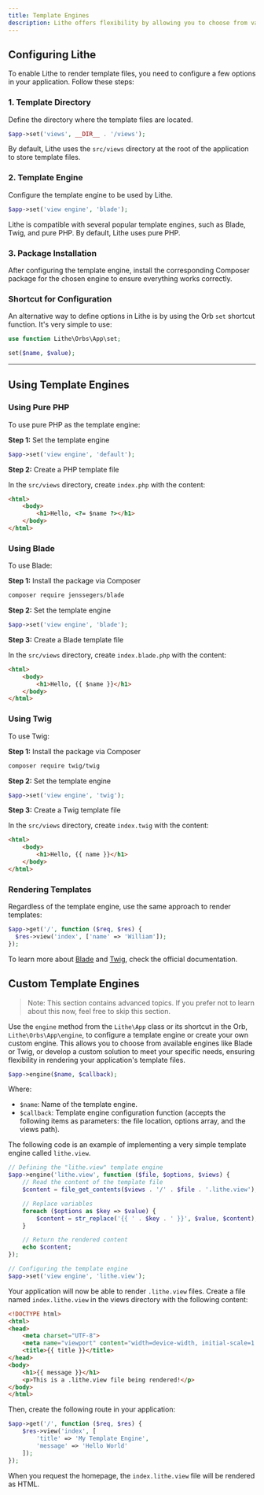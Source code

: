 ```yaml
---
title: Template Engines  
description: Lithe offers flexibility by allowing you to choose from various template engines, such as pure PHP, Blade, and Twig. In addition to the default engines, you can configure others to optimize the creation and rendering of dynamic interfaces.
---
```


## Configuring Lithe

To enable Lithe to render template files, you need to configure a few options in your application. Follow these steps:

### 1. Template Directory

Define the directory where the template files are located.

```php
$app->set('views', __DIR__ . '/views');
```

By default, Lithe uses the `src/views` directory at the root of the application to store template files.

### 2. Template Engine

Configure the template engine to be used by Lithe.

```php
$app->set('view engine', 'blade');
```

Lithe is compatible with several popular template engines, such as Blade, Twig, and pure PHP. By default, Lithe uses pure PHP.

### 3. Package Installation

After configuring the template engine, install the corresponding Composer package for the chosen engine to ensure everything works correctly.

### Shortcut for Configuration

An alternative way to define options in Lithe is by using the Orb `set` shortcut function. It's very simple to use:

```php
use function Lithe\Orbs\App\set;

set($name, $value);
```

---

## Using Template Engines

### Using Pure PHP

To use pure PHP as the template engine:

**Step 1:** Set the template engine

```php
$app->set('view engine', 'default');
```

**Step 2:** Create a PHP template file

In the `src/views` directory, create `index.php` with the content:

```html
<html>
    <body>
        <h1>Hello, <?= $name ?></h1>
    </body>
</html>
```

### Using Blade

To use Blade:

**Step 1:** Install the package via Composer

```bash
composer require jenssegers/blade
```

**Step 2:** Set the template engine

```php
$app->set('view engine', 'blade');
```

**Step 3:** Create a Blade template file

In the `src/views` directory, create `index.blade.php` with the content:

```html
<html>
    <body>
        <h1>Hello, {{ $name }}</h1>
    </body>
</html>
```

### Using Twig

To use Twig:

**Step 1:** Install the package via Composer

```bash
composer require twig/twig
```

**Step 2:** Set the template engine

```php
$app->set('view engine', 'twig');
```

**Step 3:** Create a Twig template file

In the `src/views` directory, create `index.twig` with the content:

```html
<html>
    <body>
        <h1>Hello, {{ name }}</h1>
    </body>
</html>
```

### Rendering Templates

Regardless of the template engine, use the same approach to render templates:

```php
$app->get('/', function ($req, $res) {
  $res->view('index', ['name' => 'William']);
});
```

To learn more about <a href="https://laravel.com/docs/blade" target="_blank">Blade</a> and <a href="https://twig.symfony.com/doc" target="_blank">Twig</a>, check the official documentation.

## Custom Template Engines

> Note: This section contains advanced topics. If you prefer not to learn about this now, feel free to skip this section.

Use the `engine` method from the `Lithe\App` class or its shortcut in the Orb, `Lithe\Orbs\App\engine`, to configure a template engine or create your own custom engine. This allows you to choose from available engines like Blade or Twig, or develop a custom solution to meet your specific needs, ensuring flexibility in rendering your application's template files.

```php
$app->engine($name, $callback);
```

Where:
- `$name`: Name of the template engine.
- `$callback`: Template engine configuration function (accepts the following items as parameters: the file location, options array, and the views path).

The following code is an example of implementing a very simple template engine called `lithe.view`.

```php
// Defining the "lithe.view" template engine
$app->engine('lithe.view', function ($file, $options, $views) {
    // Read the content of the template file
    $content = file_get_contents($views . '/' . $file . '.lithe.view');

    // Replace variables
    foreach ($options as $key => $value) {
        $content = str_replace('{{ ' . $key . ' }}', $value, $content);
    }

    // Return the rendered content
    echo $content;
});

// Configuring the template engine
$app->set('view engine', 'lithe.view');
```

Your application will now be able to render `.lithe.view` files. Create a file named `index.lithe.view` in the views directory with the following content:

```html
<!DOCTYPE html>
<html>
<head>
    <meta charset="UTF-8">
    <meta name="viewport" content="width=device-width, initial-scale=1.0">
    <title>{{ title }}</title>
</head>
<body>
    <h1>{{ message }}</h1>
    <p>This is a .lithe.view file being rendered!</p>
</body>
</html>
```

Then, create the following route in your application:

```php
$app->get('/', function ($req, $res) {
    $res->view('index', [
        'title' => 'My Template Engine', 
        'message' => 'Hello World'
    ]);
});
```

When you request the homepage, the `index.lithe.view` file will be rendered as HTML.

